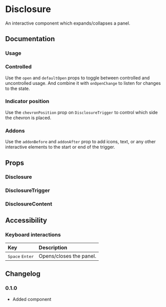 
# Disclosure

An interactive component which expands/collapses a panel.

<Links component="disclosure" />

## Documentation

### Usage

<Demo component="disclosure/usage" />

### Controlled

Use the `open` and `defaultOpen` props to toggle between controlled and uncontrolled usage. And combine it with `onOpenChange` to listen for changes to the state.

<Demo component="disclosure/controlled-usage" />

### Indicator position

Use the `chevronPosition` prop on `DisclosureTrigger` to control which side the chevron is placed.

<Demo
  meta="/chevronPosition={chevronPosition}/"
  component="disclosure/chevron-position-usage"
/>

### Addons

Use the `addonBefore` and `addonAfter` prop to add icons, text, or any other interactive elements to the start or end of the trigger.

<Demo component="disclosure/addon-usage" />

## Props

### Disclosure

<PropsTable component="Disclosure" />

### DisclosureTrigger

<PropsTable component="DisclosureTrigger" />

### DisclosureContent

<PropsTable component="DisclosureContent" />

## Accessibility

### Keyboard interactions

| Key                                                                        | Description             |
| :------------------------------------------------------------------------- | :---------------------- |
| <Flex flexDirection="row" gap="8"><Kbd>Space</Kbd> <Kbd>Enter</Kbd></Flex> | Opens/closes the panel. |

## Changelog

### 0.1.0

- Added component
